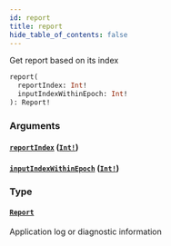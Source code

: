 ```yaml
---
id: report
title: report
hide_table_of_contents: false
---
```



Get report based on its index

```graphql
report(
  reportIndex: Int!
  inputIndexWithinEpoch: Int!
): Report!
```


### Arguments

#### [`reportIndex`](#) ([`Int!`](../../scalars/int))




#### [`inputIndexWithinEpoch`](#) ([`Int!`](../../scalars/int))




### Type

#### [`Report`](../../objects/report)

Application log or diagnostic information
